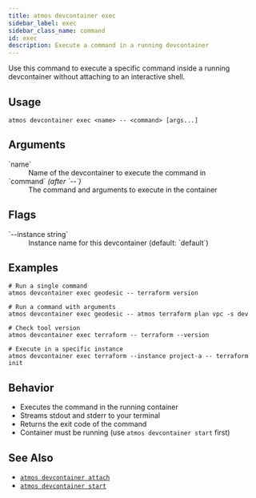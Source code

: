 ```yaml
---
title: atmos devcontainer exec
sidebar_label: exec
sidebar_class_name: command
id: exec
description: Execute a command in a running devcontainer
---
```


<Intro>
Use this command to execute a specific command inside a running devcontainer without attaching to an interactive shell.
</Intro>

<Screengrab title="atmos devcontainer exec --help" slug="atmos-devcontainer-exec--help" />

## Usage

```shell
atmos devcontainer exec <name> -- <command> [args...]
```

## Arguments

<dl>
  <dt>`name`</dt>
  <dd>Name of the devcontainer to execute the command in</dd>

  <dt>`command` <em>(after `--`)</em></dt>
  <dd>The command and arguments to execute in the container</dd>
</dl>

## Flags

<dl>
  <dt>`--instance string`</dt>
  <dd>Instance name for this devcontainer (default: `default`)</dd>
</dl>

## Examples

```shell
# Run a single command
atmos devcontainer exec geodesic -- terraform version

# Run a command with arguments
atmos devcontainer exec geodesic -- atmos terraform plan vpc -s dev

# Check tool version
atmos devcontainer exec terraform -- terraform --version

# Execute in a specific instance
atmos devcontainer exec terraform --instance project-a -- terraform init
```

## Behavior

- Executes the command in the running container
- Streams stdout and stderr to your terminal
- Returns the exit code of the command
- Container must be running (use `atmos devcontainer start` first)

## See Also

- [`atmos devcontainer attach`](/cli/commands/devcontainer/attach)
- [`atmos devcontainer start`](/cli/commands/devcontainer/start)

